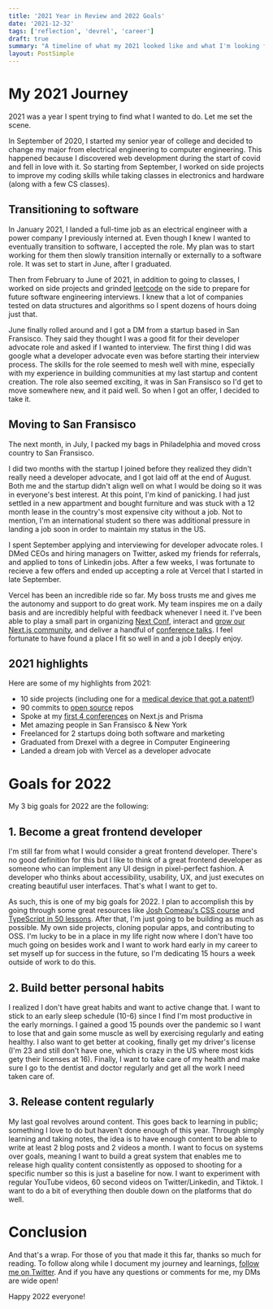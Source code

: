 ```yaml
---
title: '2021 Year in Review and 2022 Goals'
date: '2021-12-32'
tags: ['reflection', 'devrel', 'career']
draft: true
summary: "A timeline of what my 2021 looked like and what I'm looking forward to in 2022."
layout: PostSimple
---
```


# My 2021 Journey

2021 was a year I spent trying to find what I wanted to do. Let me set the scene.

In September of 2020, I started my senior year of college and decided to change my major from electrical engineering to computer engineering. This happened because I discovered web development during the start of covid and fell in love with it. So starting from September, I worked on side projects to improve my coding skills while taking classes in electronics and hardware (along with a few CS classes).

## Transitioning to software

In January 2021, I landed a full-time job as an electrical engineer with a power company I previously interned at. Even though I knew I wanted to eventually transition to software, I accepted the role. My plan was to start working for them then slowly transition internally or externally to a software role. It was set to start in June, after I graduated.

Then from February to June of 2021, in addition to going to classes, I worked on side projects and grinded [leetcode](https://leetcode.com/) on the side to prepare for future software engineering interviews. I knew that a lot of companies tested on data structures and algorithms so I spent dozens of hours doing just that.

June finally rolled around and I got a DM from a startup based in San Fransisco. They said they thought I was a good fit for their developer advocate role and asked if I wanted to interview. The first thing I did was google what a developer advocate even was before starting their interview process. The skills for the role seemed to mesh well with mine, especially with my experience in building communities at my last startup and content creation. The role also seemed exciting, it was in San Fransisco so I'd get to move somewhere new, and it paid well. So when I got an offer, I decided to take it.

## Moving to San Fransisco

The next month, in July, I packed my bags in Philadelphia and moved cross country to San Fransisco.

I did two months with the startup I joined before they realized they didn't really need a developer advocate, and I got laid off at the end of August. Both me and the startup didn't align well on what I would be doing so it was in everyone's best interest. At this point, I'm kind of panicking. I had just settled in a new appartment and bought furniture and was stuck with a 12 month lease in the country's most expensive city without a job. Not to mention, I'm an international student so there was additional pressure in landing a job soon in order to maintain my status in the US.

I spent September applying and interviewing for developer advocate roles. I DMed CEOs and hiring managers on Twitter, asked my friends for referrals, and applied to tons of Linkedin jobs. After a few weeks, I was fortunate to recieve a few offers and ended up accepting a role at Vercel that I started in late September.

Vercel has been an incredible ride so far. My boss trusts me and gives me the autonomy and support to do great work. My team inspires me on a daily basis and are incredibly helpful with feedback whenever I need it. I've been able to play a small part in organizing [Next Conf](https://nextjs.org/conf), interact and [grow our Next.js community](https://nextjs.org/blog/discord), and deliver a handful of [conference talks](https://www.youtube.com/watch?v=0mg2zD_DaOU&t=1s&ab_channel=Prisma). I feel fortunate to have found a place I fit so well in and a job I deeply enjoy.

## 2021 highlights

Here are some of my highlights from 2021:

- 10 side projects (including one for a [medical device that got a patent!](https://dvtpd.com/))
- 90 commits to [open source](https://github.com/withfig/autocomplete) repos
- Spoke at my [first 4 conferences](https://www.youtube.com/watch?v=0mg2zD_DaOU&t=1s&ab_channel=Prisma) on Next.js and Prisma
- Met amazing people in San Fransisco & New York
- Freelanced for 2 startups doing both software and marketing
- Graduated from Drexel with a degree in Computer Engineering
- Landed a dream job with Vercel as a developer advocate

# Goals for 2022

My 3 big goals for 2022 are the following:

## 1. Become a great frontend developer

I'm still far from what I would consider a great frontend developer. There's no good definition for this but I like to think of a great frontend developer as someone who can implement any UI design in pixel-perfect fashion. A developer who thinks about accessibility, usability, UX, and just executes on creating beautiful user interfaces. That's what I want to get to.

As such, this is one of my big goals for 2022. I plan to accomplish this by going through some great resources like [Josh Comeau's CSS course](https://css-for-js.dev/) and [TypeScript in 50 lessons](https://typescript-book.com/). After that, I'm just going to be building as much as possible. My own side projects, cloning popular apps, and contributing to OSS. I'm lucky to be in a place in my life right now where I don't have too much going on besides work and I want to work hard early in my career to set myself up for success in the future, so I'm dedicating 15 hours a week outside of work to do this.

## 2. Build better personal habits

I realized I don't have great habits and want to active change that. I want to stick to an early sleep schedule (10-6) since I find I'm most productive in the early mornings. I gained a good 15 pounds over the pandemic so I want to lose that and gain some muscle as well by exercising regularly and eating healthy. I also want to get better at cooking, finally get my driver's license (I'm 23 and still don't have one, which is crazy in the US where most kids gety their licenses at 16). Finally, I want to take care of my health and make sure I go to the dentist and doctor regularly and get all the work I need taken care of.

## 3. Release content regularly

My last goal revolves around content. This goes back to learning in public; something I love to do but haven't done enough of this year. Through simply learning and taking notes, the idea is to have enough content to be able to write at least 2 blog posts and 2 videos a month. I want to focus on systems over goals, meaning I want to build a great system that enables me to release high quality content consistently as opposed to shooting for a specific number so this is just a baseline for now. I want to experiment with regular YouTube videos, 60 second videos on Twitter/Linkedin, and Tiktok. I want to do a bit of everything then double down on the platforms that do well.

# Conclusion

And that's a wrap. For those of you that made it this far, thanks so much for reading. To follow along while I document my journey and learnings, [follow me on Twitter](https://twitter.com/Nutlope). And if you have any questions or comments for me, my DMs are wide open!

Happy 2022 everyone!
